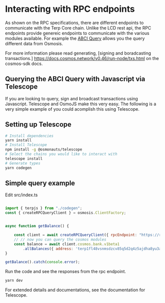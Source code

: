 # Interacting with RPC endpoints

As shown on the RPC specifications, there are different endpoints to communicate with the Terp Core chain. Unlike the LCD rest api, the RPC endpoints provide genereic endpoints to communicate with the various modules available. For example the [ABCI Query](/api?v=RPC#/operations/abci_query) allows you the query different data from Osmosis.

For more information please read generating, [signing and boradcasting transactions.] https://docs.cosmos.network/v0.46/run-node/txs.html on the cosmos-sdk docs. 

## Querying the ABCI Query with Javascript via Telescope

If you are looking to query, sign and broadcast transactions using Javascript. Telescope and OsmoJS make this very easy. The following is a very simple example of you could acomplish this using Telescope.

## Setting up Telescope
```bash
# Install dependencies
yarn install
# Install Telescope
npm install -g @osmonauts/telescope
# Select the chains you would like to interact with
telescope install
# Generate types 
yarn codegen
```
## Simple query example
Edit src/index.ts
```javascript 

import { terpjs } from "./codegen";
const { createRPCQueryClient } = osmosis.ClientFactory;


async function getBalance() {

    const client = await createRPCQueryClient({ rpcEndpoint: "https://rpc-terp.zenchainlabs.io" });
    // // now you can query the cosmos modules
    const balance = await client.cosmos.bank.v1beta1
        .allBalances({ address: 'terp1fl48vsnmsdzcv85q5d2q4z5ajdha8yu3aq6l09' });
}

getBalance().catch(console.error);

```

Run the code and see the responses from the rpc endpoint. 
```bash
yarn dev
````

For extended details and documentations, see the documentation for Telescope. 



